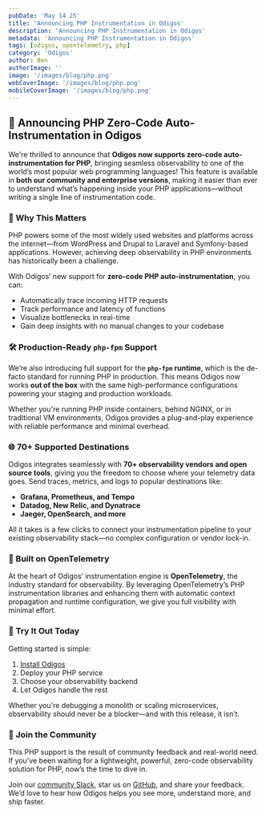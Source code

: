 ```yaml
---
pubDate: 'May 14 25'
title: 'Announcing PHP Instrumentation in Odigos'
description: 'Announcing PHP Instrumentation in Odigos'
metadata: 'Announcing PHP Instrumentation in Odigos'
tags: [odigos, opentelemetry, php]
category: 'Odigos'
author: Ben
authorImage: ''
image: '/images/blog/php.png'
webCoverImage: '/images/blog/php.png'
mobileCoverImage: '/images/blog/php.png'
---
```


## 📣 Announcing PHP Zero-Code Auto-Instrumentation in Odigos

We're thrilled to announce that **Odigos now supports zero-code auto-instrumentation for PHP**, bringing seamless observability to one of the world’s most popular web programming languages! This feature is available in **both our community and enterprise versions**, making it easier than ever to understand what’s happening inside your PHP applications—without writing a single line of instrumentation code.

### 🚀 Why This Matters

PHP powers some of the most widely used websites and platforms across the internet—from WordPress and Drupal to Laravel and Symfony-based applications. However, achieving deep observability in PHP environments has historically been a challenge.

With Odigos’ new support for **zero-code PHP auto-instrumentation**, you can:

- Automatically trace incoming HTTP requests
- Track performance and latency of functions
- Visualize bottlenecks in real-time
- Gain deep insights with no manual changes to your codebase

### 🛠️ Production-Ready `php-fpm` Support

We’re also introducing full support for the **`php-fpm` runtime**, which is the de-facto standard for running PHP in production. This means Odigos now works **out of the box** with the same high-performance configurations powering your staging and production workloads.

Whether you're running PHP inside containers, behind NGINX, or in traditional VM environments, Odigos provides a plug-and-play experience with reliable performance and minimal overhead.

### 🌐 70+ Supported Destinations

Odigos integrates seamlessly with **70+ observability vendors and open source tools**, giving you the freedom to choose where your telemetry data goes. Send traces, metrics, and logs to popular destinations like:

- **Grafana, Prometheus, and Tempo**
- **Datadog, New Relic, and Dynatrace**
- **Jaeger, OpenSearch, and more**

All it takes is a few clicks to connect your instrumentation pipeline to your existing observability stack—no complex configuration or vendor lock-in.

### 🧠 Built on OpenTelemetry

At the heart of Odigos’ instrumentation engine is **OpenTelemetry**, the industry standard for observability. By leveraging OpenTelemetry’s PHP instrumentation libraries and enhancing them with automatic context propagation and runtime configuration, we give you full visibility with minimal effort.

### 🧪 Try It Out Today

Getting started is simple:

1. [Install Odigos](https://docs.odigos.io/setup/installation)
2. Deploy your PHP service
3. Choose your observability backend
4. Let Odigos handle the rest

Whether you're debugging a monolith or scaling microservices, observability should never be a blocker—and with this release, it isn’t.

### 🙌 Join the Community

This PHP support is the result of community feedback and real-world need. If you’ve been waiting for a lightweight, powerful, zero-code observability solution for PHP, now’s the time to dive in.

Join our [community Slack](https://join.slack.com/t/odigos/shared_invite/zt-24u91yknm-0fLXu6qnqYfNHS_GSUgTJw), star us on [GitHub](https://github.com/odigos-io/odigos), and share your feedback. We’d love to hear how Odigos helps you see more, understand more, and ship faster.
